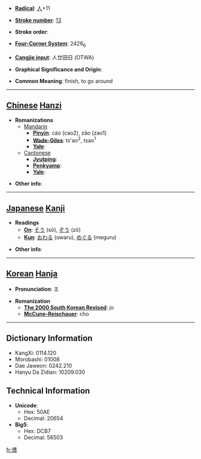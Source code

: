 * '''[[Wiktionary:Chinese radical index| Radical]]''': [[Wiktionary:Chinese radical index 人|人]]+11

* '''[[Wiktionary:Chinese total strokes index|Stroke number]]''': [[Wiktionary:Chinese total strokes index 13|13]]

* '''Stroke order''': 

* '''[[Wiktionary:Chinese four corner index|Four-Corner System]]''': 2426<sub>6</sub>

* '''[[Wiktionary:Chinese Cangjie index|Cangjie input]]''': 人廿田日 (OTWA)

* '''Graphical Significance and Origin''': 

* '''Common Meaning''': finish, to go around

----

== [[Chinese]] [[Hanzi]] ==

* '''Romanizations'''
** [[Mandarin]]
*** '''[[Pinyin]]''': cáo (cao2), zāo (zao1)
*** '''[[Wade-Giles]]''': ts'ao<sup>2</sup>, tsao<sup>1</sup>
*** '''[[Yale]]''': 
**[[Cantonese]]
***'''[[Jyutping]]''':
***'''[[Penkyamp]]''': 
***'''[[Yale]]''': 

* '''Other info''': 

----

== [[Japanese]] [[Kanji]] ==

* '''Readings'''
** '''[[On]]''': [[そう]] (sō), [[ぞう]] (zō)
** '''[[Kun]]''': [[おわる]] (owaru), [[めぐる]] (meguru)

* '''Other info''':  

----

== [[Korean]] [[Hanja]] ==

* '''Pronunciation''': 조

* '''Romanization'''
** '''[[The 2000 South Korean Revised Romanization|The 2000 South Korean Revised]]''': jo
** '''[[McCune-Reischauer]]''': cho

----

== Dictionary Information ==

* KangXi: 0114.120
* Morobashi: 01008
* Dae Jaweon: 0242.210
* Hanyu Da Zidian: 10209.030

== Technical Information ==

* '''Unicode''':
** Hex: 50AE
** Decimal: 20654
* '''Big5''':
** Hex: DCB7
** Decimal: 56503

[[fr:傮]]